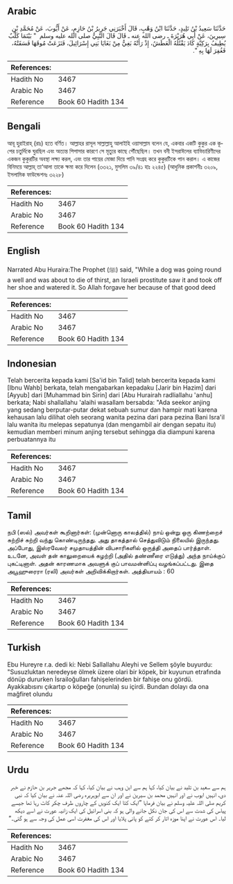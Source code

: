 ## Arabic


<div dir="rtl" lang="ar" style={{fontSize:'larger',backgroundColor:'#f8f9fa',padding:20}}>
حَدَّثَنَا سَعِيدُ بْنُ تَلِيدٍ، حَدَّثَنَا ابْنُ وَهْبٍ، قَالَ أَخْبَرَنِي جَرِيرُ بْنُ حَازِمٍ، عَنْ أَيُّوبَ، عَنْ مُحَمَّدِ بْنِ سِيرِينَ، عَنْ أَبِي هُرَيْرَةَ ـ رضى الله عنه ـ قَالَ قَالَ النَّبِيُّ صلى الله عليه وسلم ‏ "‏ بَيْنَمَا كَلْبٌ يُطِيفُ بِرَكِيَّةٍ كَادَ يَقْتُلُهُ الْعَطَشُ، إِذْ رَأَتْهُ بَغِيٌّ مِنْ بَغَايَا بَنِي إِسْرَائِيلَ، فَنَزَعَتْ مُوقَهَا فَسَقَتْهُ، فَغُفِرَ لَهَا بِهِ ‏"‏‏.‏
</div>
<div style={{backgroundColor:'#f8f9fa',padding:20, marginBottom: 10}}><table> <thead> <tr> <th>References:</th> <th></th> </tr> </thead> <tbody><tr><td>Hadith No</td><td>3467</td></tr><tr><td>Arabic No</td><td>3467</td></tr><tr><td>Reference</td><td>Book 60 Hadith 134</td></tr></tbody></table></div>

## Bengali


<div dir="ltr" lang="bn" style={{fontSize:'larger',backgroundColor:'#f8f9fa',padding:20}}>
আবূ হুরাইরাহ্ (রাঃ) হতে বর্ণিত। আল্লাহর রাসূল সাল্লাল্লাহু আলাইহি ওয়াসাল্লাম বলেন যে, একবার একটি কুকুর এক কূপের চতুর্দিকে ঘুরছিল এবং অত্যন্ত পিপাসার কারণে সে মৃত্যুর কাছে পৌঁছেছিল। তখন বনী ইসরাঈলের ব্যাভিচারিণীদের একজন কুকুরটির অবস্থা লক্ষ্য করল, এবং তার পায়ের মোজা দিয়ে পানি সংগ্রহ করে কুকুরটিকে পান করাল। এ কাজের বিনিময়ে আল্লাহ্ তা‘আলা তাকে ক্ষমা করে দিলেন (৩৩২১, মুসলিম ৩৯/৪১ হাঃ ২২৪৫) (আধুনিক প্রকাশনীঃ ৩২০৯, ইসলামিক ফাউন্ডেশনঃ ৩২২৮)
</div>
<div style={{backgroundColor:'#f8f9fa',padding:20, marginBottom: 10}}><table> <thead> <tr> <th>References:</th> <th></th> </tr> </thead> <tbody><tr><td>Hadith No</td><td>3467</td></tr><tr><td>Arabic No</td><td>3467</td></tr><tr><td>Reference</td><td>Book 60 Hadith 134</td></tr></tbody></table></div>

## English


<div dir="ltr" lang="en" style={{fontSize:'larger',backgroundColor:'#f8f9fa',padding:20}}>
Narrated Abu Huraira:The Prophet (ﷺ) said, "While a dog was going round a well and was about to die of thirst, an Israeli prostitute saw it and took off her shoe and watered it. So Allah forgave her because of that good deed
</div>
<div style={{backgroundColor:'#f8f9fa',padding:20, marginBottom: 10}}><table> <thead> <tr> <th>References:</th> <th></th> </tr> </thead> <tbody><tr><td>Hadith No</td><td>3467</td></tr><tr><td>Arabic No</td><td>3467</td></tr><tr><td>Reference</td><td>Book 60 Hadith 134</td></tr></tbody></table></div>

## Indonesian


<div dir="ltr" lang="id" style={{fontSize:'larger',backgroundColor:'#f8f9fa',padding:20}}>
Telah bercerita kepada kami [Sa'id bin Talid] telah bercerita kepada kami [Ibnu Wahb] berkata, telah mengabarkan kepadaku [Jarir bin Hazim] dari [Ayyub] dari [Muhammad bin Sirin] dari [Abu Hurairah radliallahu 'anhu] berkata; Nabi shallallahu 'alaihi wasallam bersabda: "Ada seekor anjing yang sedang berputar-putar dekat sebuah sumur dan hampir mati karena kehausan lalu dilihat oleh seorang wanita pezina dari para pezina Bani Isra'il lalu wanita itu melepas sepatunya (dan mengambil air dengan sepatu itu) kemudian memberi minum anjing tersebut sehingga dia diampuni karena perbuatannya itu
</div>
<div style={{backgroundColor:'#f8f9fa',padding:20, marginBottom: 10}}><table> <thead> <tr> <th>References:</th> <th></th> </tr> </thead> <tbody><tr><td>Hadith No</td><td>3467</td></tr><tr><td>Arabic No</td><td>3467</td></tr><tr><td>Reference</td><td>Book 60 Hadith 134</td></tr></tbody></table></div>

## Tamil


<div dir="ltr" lang="ta" style={{fontSize:'larger',backgroundColor:'#f8f9fa',padding:20}}>
நபி (ஸல்) அவர்கள் கூறினார்கள்: (முன்னொரு காலத்தில்) நாய் ஒன்று ஒரு கிணற்றைச் சுற்றிச் சுற்றி வந்து கொண்டிருந்தது. அது தாகத்தால் செத்துவிடும் நிலையில் இருந்தது. அப்போது, இஸ்ரவேலர் சமுதாயத்தின் விபசாரிகளில் ஒருத்தி அதைப் பார்த்தாள். உடனே, அவள் தன் காலுறையைக் கழற்றி (அதில் தண்ணீரை எடுத்து) அந்த நாய்க்குப் புகட்டினாள். அதன் காரணமாக அவளுக் குப் பாவமன்னிப்பு வழங்கப்பட்டது. இதை அபூஹுரைரா (ரலி) அவர்கள் அறிவிக்கிறார்கள். அத்தியாயம் : 60
</div>
<div style={{backgroundColor:'#f8f9fa',padding:20, marginBottom: 10}}><table> <thead> <tr> <th>References:</th> <th></th> </tr> </thead> <tbody><tr><td>Hadith No</td><td>3467</td></tr><tr><td>Arabic No</td><td>3467</td></tr><tr><td>Reference</td><td>Book 60 Hadith 134</td></tr></tbody></table></div>

## Turkish


<div dir="ltr" lang="tr" style={{fontSize:'larger',backgroundColor:'#f8f9fa',padding:20}}>
Ebu Hureyre r.a. dedi ki: Nebi Sallallahu Aleyhi ve Sellem şöyle buyurdu: "Susuzluktan neredeyse ölmek üzere olari bir köpek, bir kuyunun etrafında dönüp dururken İsrailoğulları fahişelerinden bir fahişe onu gördü. Ayakkabısını çıkartıp o köpeğe (onunla) su içirdi. Bundan dolayı da ona mağfiret olundu
</div>
<div style={{backgroundColor:'#f8f9fa',padding:20, marginBottom: 10}}><table> <thead> <tr> <th>References:</th> <th></th> </tr> </thead> <tbody><tr><td>Hadith No</td><td>3467</td></tr><tr><td>Arabic No</td><td>3467</td></tr><tr><td>Reference</td><td>Book 60 Hadith 134</td></tr></tbody></table></div>

## Urdu


<div dir="rtl" lang="ur" style={{fontSize:'larger',backgroundColor:'#f8f9fa',padding:20}}>
ہم سے سعید بن تلید نے بیان کیا، کہا ہم سے ابن وہب نے بیان کیا، کہا کہ مجھے جریر بن حازم نے خبر دی، انہیں ایوب نے اور انہیں محمد بن سیرین نے اور ان سے ابوہریرہ رضی اللہ عنہ نے بیان کیا کہ نبی کریم صلی اللہ علیہ وسلم نے بیان فرمایا ”ایک کتا ایک کنویں کے چاروں طرف چکر کاٹ رہا تھا جیسے پیاس کی شدت سے اس کی جان نکل جانے والی ہو کہ بنی اسرائیل کی ایک زانیہ عورت نے اسے دیکھ لیا۔ اس عورت نے اپنا موزہ اتار کر کتے کو پانی پلایا اور اس کی مغفرت اسی عمل کی وجہ سے ہو گئی۔“
</div>
<div style={{backgroundColor:'#f8f9fa',padding:20, marginBottom: 10}}><table> <thead> <tr> <th>References:</th> <th></th> </tr> </thead> <tbody><tr><td>Hadith No</td><td>3467</td></tr><tr><td>Arabic No</td><td>3467</td></tr><tr><td>Reference</td><td>Book 60 Hadith 134</td></tr></tbody></table></div>
